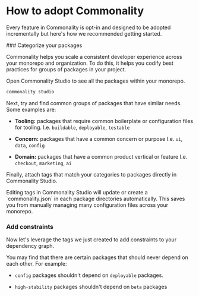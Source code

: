 
# How to adopt Commonality

Every feature in Commonality is opt-in and designed to be adopted incrementally but here's how we recommended getting started.

<Steps>
### Categorize your packages

Commonality helps you scale a consistent developer experience across your monorepo and organization.
To do this, it helps you codify best practices for groups of packages in your project.

Open Commonality Studio to see all the packages within your monorepo.

```bash copy
commonality studio
```

Next, try and find common groups of packages that have similar needs. Some examples are:

- **Tooling:** packages that require common boilerplate or configuration files for tooling.
  I.e. `buildable`, `deployable`, `testable`

- **Concern:** packages that have a common concern or purpose
  I.e. `ui`, `data`, `config`

- **Domain:** packages that have a common product vertical or feature
  I.e. `checkout`, `marketing`, `ai`

Finally, attach tags that match your categories to packages directly in Commonality Studio.

<Callout type="info">
  Editing tags in Commonality Studio will update or create a `commonality.json`
  in each package directories automatically. This saves you from manually
  managing many configuration files across your monorepo.
</Callout>

### Add constraints

Now let's leverage the tags we just created to add constraints to your dependency graph.

You may find that there are certain packages that should never depend on each other. For example:

- `config` packages shouldn't depend on `deployable` packages.

- `high-stability` packages shouldn't depend on `beta` packages

</Steps>
